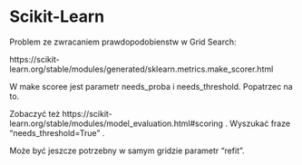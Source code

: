 # Scikit-Learn

Problem ze zwracaniem prawdopodobienstw w Grid Search:

https://scikit-learn.org/stable/modules/generated/sklearn.metrics.make_scorer.html

W make scoree jest parametr needs_proba i needs_threshold. Popatrzec na to.

Zobaczyć też https://scikit-learn.org/stable/modules/model_evaluation.html#scoring  . Wyszukać fraze "needs_threshold=True" . 

Może być jeszcze potrzebny w samym gridzie parametr "refit".

